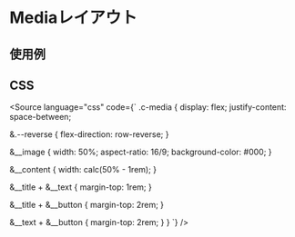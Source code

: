 
<Meta of={Stories} />

# Mediaレイアウト

## 使用例

<Canvas of={Stories.base} />

## CSS
<Source
  language="css"
  code={`
.c-media {
  display: flex;
  justify-content: space-between;

  &.--reverse {
    flex-direction: row-reverse;
  }

  &__image {
    width: 50%;
    aspect-ratio: 16/9;
    background-color: #000;
  }

  &__content {
    width: calc(50% - 1rem);
  }

  &__title + &__text {
    margin-top: 1rem;
  }

  &__title + &__button {
    margin-top: 2rem;
  }

  &__text + &__button {
    margin-top: 2rem;
  }
}
  `}
/>
